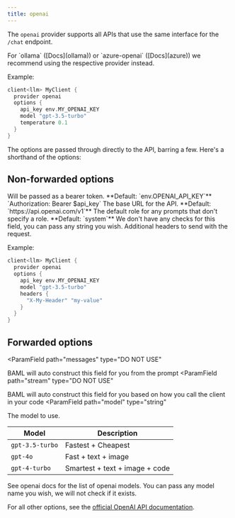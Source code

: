 ```yaml
---
title: openai
---
```


The `openai` provider supports all APIs that use the same interface for the `/chat` endpoint.

<Tip>
  For `ollama` ([Docs](ollama)) or `azure-openai` ([Docs](azure)) we recommend
  using the respective provider instead.
</Tip>

Example:

```rust BAML
client<llm> MyClient {
  provider openai
  options {
    api_key env.MY_OPENAI_KEY
    model "gpt-3.5-turbo"
    temperature 0.1
  }
}
```

The options are passed through directly to the API, barring a few. Here's a shorthand of the options:

## Non-forwarded options

<ParamField path="api_key" type="string">
  Will be passed as a bearer token. **Default: `env.OPENAI_API_KEY`**
  `Authorization: Bearer $api_key`
</ParamField>

<ParamField path="base_url" type="string">
  The base URL for the API. **Default: `https://api.openai.com/v1`**
</ParamField>

<ParamField path="default_role" type="string">
  The default role for any prompts that don't specify a role. **Default:
  `system`** We don't have any checks for this field, you can pass any string
  you wish.
</ParamField>

<ParamField path="headers" type="object">
  Additional headers to send with the request.

Example:

```rust BAML
client<llm> MyClient {
  provider openai
  options {
    api_key env.MY_OPENAI_KEY
    model "gpt-3.5-turbo"
    headers {
      "X-My-Header" "my-value"
    }
  }
}
```

</ParamField>

## Forwarded options

<ParamField
   path="messages"
   type="DO NOT USE"
>
  BAML will auto construct this field for you from the prompt
</ParamField>
<ParamField
   path="stream"
   type="DO NOT USE"
>
  BAML will auto construct this field for you based on how you call the client in your code
</ParamField>
<ParamField
  path="model"
  type="string"
>
  The model to use.

| Model           | Description                    |
| --------------- | ------------------------------ |
| `gpt-3.5-turbo` | Fastest + Cheapest             |
| `gpt-4o`        | Fast + text + image            |
| `gpt-4-turbo`   | Smartest + text + image + code |

See openai docs for the list of openai models. You can pass any model name you wish, we will not check if it exists.

</ParamField>

For all other options, see the [official OpenAI API documentation](https://platform.openai.com/docs/api-reference/chat/create).
